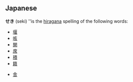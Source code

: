 ==Japanese==
'''せき''' (seki) ''is the [[hiragana]] spelling of the following words:
<!-- more common words -->
* [[堰]] 
* [[咳]]
* [[関]]
* [[席]]
* [[積]]
* [[籍]]
<!-- less common words -->
* [[舎]]